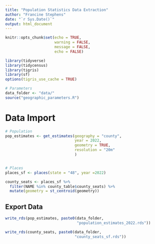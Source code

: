 ```yaml
---
title: "Population Statistics Data Extraction"
author: "Francine Stephens"
date: "`r Sys.Date()`"
output: html_document
---
```


```r
knitr::opts_chunk$set(echo = TRUE, 
                      warning = FALSE, 
                      message = FALSE,
                      echo = FALSE)

library(tidyverse)
library(tidycensus)
library(tigris)
library(sf)
options(tigris_use_cache = TRUE)

# Parameters
data_folder <- "data/"
source("geographic_parameters.R")

```



# Data Import
```r
# Population
pop_estimates <- get_estimates(geography = "county",
                               year = 2022,
                               geometry = TRUE,
                               resolution = "20m"
                               )


# Places
places_sf <- places(state = "48", year =2022)

county_seats <- places_sf %>% 
  filter(NAME %in% county_table$county_seats) %>% 
  mutate(geometry = st_centroid(geometry)) 

```


## Export Data
```r
write_rds(pop_estimates, paste0(data_folder,
                                "population_estimates_2022.rds"))

write_rds(county_seats, paste0(data_folder, 
                               "county_seats_sf.rds"))
```

